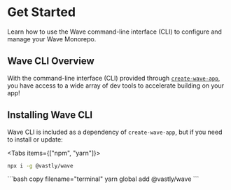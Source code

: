 # Get Started

Learn how to use the Wave command-line interface (CLI) to configure and manage your Wave Monorepo.

## Wave CLI Overview


With the command-line interface (CLI) provided through
[`create-wave-app`](https://www.npmjs.com/package/create-wave-app), you have access to a wide array of dev tools to
accelerate building on your app!

## Installing Wave CLI

Wave CLI is included as a dependency of `create-wave-app`, but if you need to install or update:

<Tabs items={["npm", "yarn"]}>
  <Tab>
  ```bash copy filename="terminal"
  npx i -g @vastly/wave
  ```
  </Tab>
  <Tab>
  ```bash copy filename="terminal"
  yarn global add @vastly/wave
  ```
   </Tab>
</Tabs>